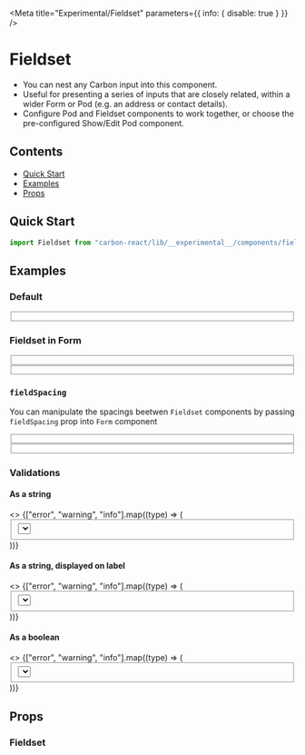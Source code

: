 

<Meta title="Experimental/Fieldset" parameters={{ info: { disable: true } }} />

# Fieldset

- You can nest any Carbon input into this component.
- Useful for presenting a series of inputs that are closely related, within a wider Form or Pod (e.g. an address or contact details).
- Configure Pod and Fieldset components to work together, or choose the pre-configured Show/Edit Pod component.

## Contents
- [Quick Start](#quick-start)
- [Examples](#examples)
- [Props](#props)

## Quick Start

```javascript
import Fieldset from "carbon-react/lib/__experimental__/components/fieldset";
```

## Examples

### Default

<Preview>
  <Story name="default">
    <Fieldset legend="Fieldset">
      <Textbox
        label="First Name"
        labelInline
        labelAlign="right"
        labelWidth={30}
      />
      <Textbox
        label="Last Name"
        labelInline
        labelAlign="right"
        labelWidth={30}
      />
      <Textbox label="Address" labelInline labelAlign="right" labelWidth={30} />
      <Checkbox
        label="Checkbox"
        labelAlign="right"
        labelWidth={30}
        labelSpacing={2}
        reverse
      />
      <Textbox label="City" labelInline labelAlign="right" labelWidth={30} />
      <Textbox label="Country" labelInline labelAlign="right" labelWidth={30} />
      <Textbox
        label="Telephone"
        labelInline
        labelAlign="right"
        labelWidth={30}
      />
    </Fieldset>
  </Story>
</Preview>

### Fieldset in Form 

<Preview>
  <Story name="in form - default">
     <Form>
        <Textbox label="Separate Field" labelInline />
        <Fieldset>
          <Textbox label="Fieldset 1 Field 1" labelInline />
          <Textbox label="Fieldset 1 Field 2" labelInline />
        </Fieldset>
        <Fieldset>
          <Textbox label="Fieldset 2 Field 1" labelInline />
          <Textbox label="Fieldset 2 Field 2" labelInline />
        </Fieldset>
        <Textbox label="Separate Field" labelInline />
      </Form>
  </Story>
</Preview>

### `fieldSpacing`
You can manipulate the spacings beetwen `Fieldset` components by passing `fieldSpacing` prop into `Form` component

<Preview>
  <Story name="in form - fieldSpacing">
     <Form fieldSpacing={1}>
        <Textbox label="Separate Field" labelInline />
        <Fieldset>
          <Textbox label="Fieldset 1 Field 1" labelInline />
          <Textbox label="Fieldset 1 Field 2" labelInline />
        </Fieldset>
        <Fieldset>
          <Textbox label="Fieldset 2 Field 1" labelInline />
          <Textbox label="Fieldset 2 Field 2" labelInline />
        </Fieldset>
        <Textbox label="Separate Field" labelInline />
      </Form>
  </Story>
</Preview>

### Validations

#### As a string

<Preview>
  <Story name="validations - string - component">
    <>
      {["error", "warning", "info"].map((type) => (
        <Fieldset
          key={`${type}-string-component`}
          legend={`Fieldset ${type} on component`}
        >
          <Textbox
            label="Address"
            labelInline
            labelAlign="right"
            {...{ [type]: "Message" }}
          />
          <Textbox label="Town/City" labelInline labelAlign="right" />
          <Select
            label="Province"
            labelInline
            labelAlign="right"
            {...{ [type]: "Message" }}
          >
            <Option key="ab" text="Alberta" value="ab" />
            <Option key="on" text="Ontario" value="on" />
            <Option key="qc" text="Quebec" value="qc" />
          </Select>
          <Textbox
            label="ZIP Code"
            labelInline
            labelAlign="right"
            styleOverride={{ input: { width: "120px", flex: "none" } }}
          />
        </Fieldset>
      ))}
    </>
  </Story>
</Preview>

#### As a string, displayed on label

<Preview>
  <Story name="validations - string - label">
    <>
      {["error", "warning", "info"].map((type) => (
        <Fieldset
          key={`${type}-string-label`}
          legend={`Fieldset ${type} on label`}
        >
          <Textbox
            label="Address"
            labelInline
            labelAlign="right"
            validationOnLabel
            {...{ [type]: "Message" }}
          />
          <Textbox label="Town/City" labelInline labelAlign="right" />
          <Select
            label="Province"
            labelInline
            labelAlign="right"
            validationOnLabel
            {...{ [type]: "Message" }}
          >
            <Option key="ab" text="Alberta" value="ab" />
            <Option key="on" text="Ontario" value="on" />
            <Option key="qc" text="Quebec" value="qc" />
          </Select>
          <Textbox
            label="ZIP Code"
            labelInline
            labelAlign="right"
            styleOverride={{ input: { width: "120px", flex: "none" } }}
          />
        </Fieldset>
      ))}
    </>
  </Story>
</Preview>

#### As a boolean

<Preview>
  <Story name="validations - boolean">
    <>
      {["error", "warning", "info"].map((type) => (
        <Fieldset
          key={`${type}-boolean`}
          legend={`Fieldset ${type} as boolean`}
        >
          <Textbox
            label="Address"
            labelInline
            labelAlign="right"
            {...{ [type]: true }}
          />
          <Textbox label="Town/City" labelInline labelAlign="right" />
          <Select
            label="Province"
            labelInline
            labelAlign="right"
            {...{ [type]: true }}
          >
            <Option key="ab" text="Alberta" value="ab" />
            <Option key="on" text="Ontario" value="on" />
            <Option key="qc" text="Quebec" value="qc" />
          </Select>
          <Textbox
            label="ZIP Code"
            labelInline
            labelAlign="right"
            styleOverride={{ input: { width: "120px", flex: "none" } }}
          />
        </Fieldset>
      ))}
    </>
  </Story>
</Preview>

## Props

### Fieldset
<Props of={Fieldset} />
